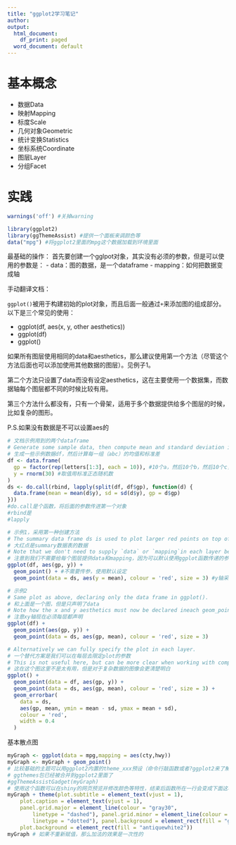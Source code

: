 ```yaml
---
title: "ggplot2学习笔记"
author:
output:
  html_document:
    df_print: paged
  word_document: default
---
```


# 基本概念

- 数据Data
- 映射Mapping
- 标度Scale
- 几何对象Geometric
- 统计变换Statistics
- 坐标系统Coordinate
- 图层Layer
- 分组Facet

# 实践

```r
warnings('off') #关掉warning
```

```r
library(ggplot2)
library(ggThemeAssist) #提供一个面板来调颜色等
data("mpg") #将ggplot2里面的mpg这个数据加载到环境里面
```

最基础的操作：
首先要创建一个gglpot对象，其实没有必须的参数，但是可以使用的参数是：
- data：图的数据，是一个dataframe
- mapping：如何把数据变成轴

手动翻译文档：

`ggplot()`被用于构建初始的plot对象，而且后面一般通过`+`来添加图的组成部分。以下是三个常见的使用：

- ggplot(df, aes(x, y, other aesthetics))
- ggplot(df)
- ggplot()

如果所有图层使用相同的data和aesthetics，那么建议使用第一个方法（尽管这个方法后面也可以添加使用其他数据的图层）。见例子1。

第二个方法只设置了data而没有设定aesthetics，这在主要使用一个数据集，而数据轴每个图层都不同的时候比较有用。

第三个方法什么都没有，只有一个骨架，适用于多个数据提供给多个图层的时候，比如复杂的图形。

P.S.如果没有数据是不可以设置aes的

```r
# 文档示例用到的两个dataframe
# Generate some sample data, then compute mean and standard deviation in each group
# 生成一些示例数据df，然后计算每一组（abc）的均值和标准差
df <- data.frame(
  gp = factor(rep(letters[1:3], each = 10)), #10个a，然后10个b，然后10个c，转换成因子
  y = rnorm(30) #取值用标准正态随机数
)
ds <- do.call(rbind, lapply(split(df, df$gp), function(d) {
  data.frame(mean = mean(d$y), sd = sd(d$y), gp = d$gp)
}))
#do.call是个函数，将后面的参数传进第一个对象
#rbind是
#lapply
```

```r
# 示例1，采用第一种创建方法
# The summary data frame ds is used to plot larger red points on top of the raw data. 
# 大红点是summary数据表的数据
# Note that we don't need to supply `data` or `mapping`in each layer because the defaults from ggplot() are used.
# 注意到我们不需要给每个图层提供data和mapping，因为可以默认使用ggplot函数传递的参数
ggplot(df, aes(gp, y)) +
  geom_point() + #不需要传参，使用默认设定
  geom_point(data = ds, aes(y = mean), colour = 'red', size = 3) #y轴采用了另外的数据
```

```r
# 示例2
# Same plot as above, declaring only the data frame in ggplot().
# 和上面是一个图，但是只声明了data
# Note how the x and y aesthetics must now be declared ineach geom_point() layer.
# 注意xy轴现在必须每层都声明
ggplot(df) +
  geom_point(aes(gp, y)) +
  geom_point(data = ds, aes(gp, mean), colour = 'red', size = 3)
```

```r
# Alternatively we can fully specify the plot in each layer.
# 一个替代方案是我们可以在每层去限定plot的参数
# This is not useful here, but can be more clear when working with complex mult-dataset graphics
# 这在这个图这里不是太有用，但是对于复杂数据的图像会更清楚明白
ggplot() +
  geom_point(data = df, aes(gp, y)) +
  geom_point(data = ds, aes(gp, mean), colour = 'red', size = 3) +
  geom_errorbar(
    data = ds,
    aes(gp, mean, ymin = mean - sd, ymax = mean + sd),
    colour = 'red',
    width = 0.4
  )

```


基本散点图

```r
myGraph <- ggplot(data = mpg,mapping = aes(cty,hwy))
myGraph <- myGraph + geom_point()
# 比较基础的主题可以用ggplot2内置的theme_xxx预设（命令行敲函数或者?ggplot2来了解）
# ggthemes包已经被合并到ggplot2里面了
#ggThemeAssistGadget(myGraph) 
# 使用这个函数可以在shiny的网页预览并修改颜色等特性，结束后函数所在一行会变成下面这种一系列加法（也就是ggplot的语法）
myGraph + theme(plot.subtitle = element_text(vjust = 1), 
    plot.caption = element_text(vjust = 1), 
    panel.grid.major = element_line(colour = "gray30", 
        linetype = "dashed"), panel.grid.minor = element_line(colour = "gray30", 
        linetype = "dotted"), panel.background = element_rect(fill = "gray90"), 
    plot.background = element_rect(fill = "antiquewhite2"))
myGraph # 如果不重新赋值，那么加法的效果是一次性的
```




